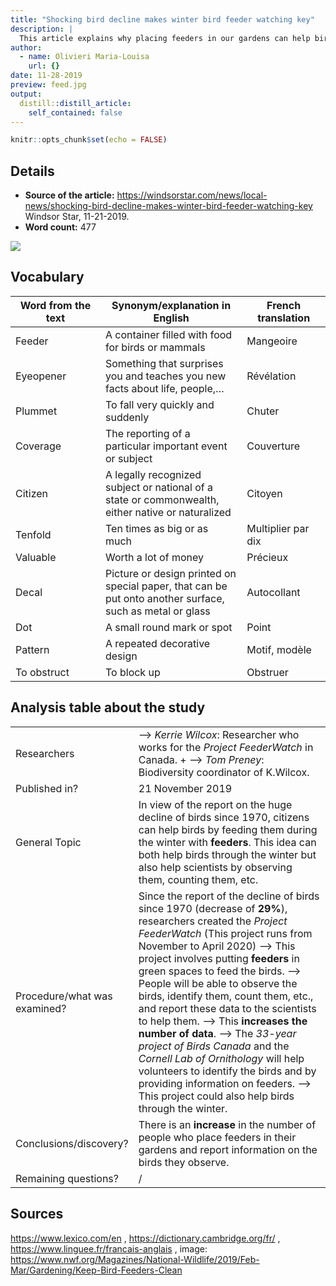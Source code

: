 ```yaml
---
title: "Shocking bird decline makes winter bird feeder watching key"
description: |
  This article explains why placing feeders in our gardens can help birds.
author:
  - name: Olivieri Maria-Louisa
    url: {}
date: 11-28-2019
preview: feed.jpg
output:
  distill::distill_article:
    self_contained: false
---
```


```r
knitr::opts_chunk$set(echo = FALSE)
```

## Details

* **Source of the article:** 
<https://windsorstar.com/news/local-news/shocking-bird-decline-makes-winter-bird-feeder-watching-key> Windsor Star, 11-21-2019.
* **Word count:** 477

![](bird.jpg)

## Vocabulary

| Word from the text  | Synonym/explanation in English | French translation |
| ------------------- | ------------------------------ | ------------------ |
| Feeder | A container filled with food for birds or mammals | Mangeoire |
| Eyeopener | Something that surprises you and teaches you new facts about life, people,... | Révélation |
| Plummet | To fall very quickly and suddenly | Chuter |
| Coverage | The reporting of a particular important event or subject | Couverture |
| Citizen | A legally recognized subject or national of a state or commonwealth, either native or naturalized | Citoyen |
| Tenfold | Ten times as big or as much | Multiplier par dix |
| Valuable | Worth a lot of money | Précieux |
| Decal | Picture or design printed on special paper, that can be put onto another surface, such as metal or glass | Autocollant | 
| Dot | A small round mark or spot | Point | 
| Pattern | A repeated decorative design | Motif, modèle |
| To obstruct | To block up | Obstruer |




## Analysis table about the study

|                              |                                                                     |
| ---------------------------- | ------------------------------------------------------------------- |
| Researchers                  | --> *Kerrie Wilcox*: Researcher who works for the *Project FeederWatch* in Canada. + --> *Tom Preney*: Biodiversity coordinator of K.Wilcox. |
| Published in?                | 21 November 2019 |
| General Topic                | In view of the report on the huge decline of birds since 1970, citizens can help birds by feeding them during the winter with **feeders**. This idea can both help birds through the winter but also help scientists by observing them, counting them, etc. |
| Procedure/what was examined? | Since the report of the decline of birds since 1970 (decrease of **29%**), researchers created the *Project FeederWatch* (This project runs from November to April 2020) --> This project involves putting **feeders** in green spaces to feed the birds. --> People will be able to observe the birds, identify them, count them, etc., and report these data to the scientists to help them. --> This **increases the number of data**. --> The *33-year project of Birds Canada* and the *Cornell Lab of Ornithology* will help volunteers to identify the birds and by providing information on feeders. --> This project could also help birds through the winter.|
| Conclusions/discovery?       | There is an **increase** in the number of people who place feeders in their gardens and report information on the birds they observe. |
| Remaining questions?         | / |

## Sources

<https://www.lexico.com/en> , <https://dictionary.cambridge.org/fr/> , <https://www.linguee.fr/francais-anglais> , image: <https://www.nwf.org/Magazines/National-Wildlife/2019/Feb-Mar/Gardening/Keep-Bird-Feeders-Clean>

